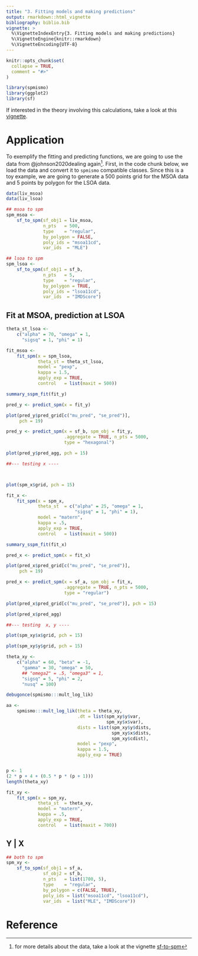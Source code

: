 ```yaml
---
title: "3. Fitting models and making predictions"
output: rmarkdown::html_vignette
bibliography: biblio.bib
vignette: >
  %\VignetteIndexEntry{3. Fitting models and making predictions}
  %\VignetteEngine{knitr::rmarkdown}
  %\VignetteEncoding{UTF-8}
---
```


```r
knitr::opts_chunk$set(
  collapse = TRUE,
  comment = "#>"
)
```

```r
library(spmismo)
library(ggplot2)
library(sf)
```

If interested in the theory involving this calculations, take a look at this
[vignette](https://lcgodoy.me/spmismo/articles/theory.html).

# Application

To exemplify the fitting and predicting functions, we are going to use the data
from @johnson2020dealing again^[for more details about the data, take a look at
the vignette [sf-to-spm](https://lcgodoy.me/spmismo/articles/sf-to-spm.html)]. 
First, in the code chunk below, we load the data and convert it to `spmismo` 
compatible classes. Since this is a toy example, we are going to generate a 500 
points grid for the MSOA data and 5 points by polygon for the LSOA data.


```R
data(liv_msoa)
data(liv_lsoa)

## msoa to spm
spm_msoa <-
    sf_to_spm(sf_obj1 = liv_msoa,
              n_pts   = 500,
              type    = "regular",
              by_polygon = FALSE,
              poly_ids = "msoa11cd",
              var_ids  = "MLE")

## lsoa to spm
spm_lsoa <-
    sf_to_spm(sf_obj1 = sf_b,
              n_pts   = 5,
              type    = "regular",
              by_polygon = TRUE,
              poly_ids = "lsoa11cd",
              var_ids  = "IMDScore")
```

## Fit at MSOA, prediction at LSOA


```R
theta_st_lsoa <-
    c("alpha" = 70, "omega" = 1,
      "sigsq" = 1, "phi" = 1)

fit_msoa <-
    fit_spm(x = spm_lsoa,
            theta_st = theta_st_lsoa,
            model = "pexp",
            kappa = 1.5,
            apply_exp = TRUE,
            control   = list(maxit = 500))

summary_sspm_fit(fit_y)

pred_y <- predict_spm(x = fit_y)

plot(pred_y$pred_grid[c("mu_pred", "se_pred")],
     pch = 19)

pred_y <- predict_spm(x = sf_b, spm_obj = fit_y,
                      .aggregate = TRUE, n_pts = 5000,
                      type = "hexagonal")

plot(pred_y$pred_agg, pch = 15)

##--- testing x ----



plot(spm_x$grid, pch = 15)

fit_x <-
    fit_spm(x = spm_x,
            theta_st  = c("alpha" = 25, "omega" = 1,
                          "sigsq" = 1, "phi" = 1),
            model = "matern",
            kappa = .5,
            apply_exp = TRUE,
            control   = list(maxit = 500))

summary_sspm_fit(fit_x)

pred_x <- predict_spm(x = fit_x)

plot(pred_x$pred_grid[c("mu_pred", "se_pred")],
     pch = 19)

pred_x <- predict_spm(x = sf_a, spm_obj = fit_x,
                      .aggregate = TRUE, n_pts = 5000,
                      type = "regular")

plot(pred_x$pred_grid[c("mu_pred", "se_pred")], pch = 15)

plot(pred_x$pred_agg)

##--- testing  x, y ----

plot(spm_xy$x$grid, pch = 15)

plot(spm_xy$y$grid, pch = 15)

theta_xy <-
    c("alpha" = 60, "beta" = -1,
      "gamma" = 30, "omega" = 50,
      ## "omega2" = .5, "omega3" = 1,
      "sigsq" = 5, "phi" = 2,
      "nusq" = 100)

debugonce(spmismo:::mult_log_lik)

aa <-
    spmismo:::mult_log_lik(theta = theta_xy,
                           .dt = list(spm_xy$y$var,
                                      spm_xy$x$var),
                           dists = list(spm_xy$y$dists,
                                        spm_xy$x$dists,
                                        spm_xy$cdist),
                           model = "pexp",
                           kappa = 1.5,
                           apply_exp = TRUE)


p <- 1
(2 * p + 4 + (0.5 * p * (p + 1)))
length(theta_xy)

fit_xy <-
    fit_spm(x = spm_xy,
            theta_st  = theta_xy,
            model = "matern",
            kappa = .5,
            apply_exp = TRUE,
            control   = list(maxit = 700))
```


## Y | X

```R
## both to spm
spm_xy <-
    sf_to_spm(sf_obj1 = sf_a,
              sf_obj2 = sf_b,
              n_pts   = list(1700, 5),
              type    = "regular",
              by_polygon = c(FALSE, TRUE),
              poly_ids = list("msoa11cd", "lsoa11cd"),
              var_ids  = list("MLE", "IMDScore"))
```

# Reference
